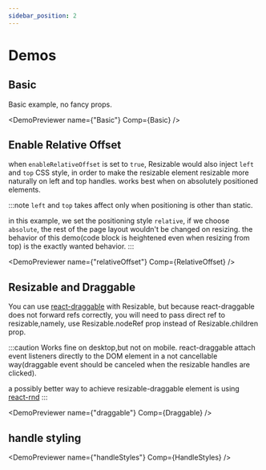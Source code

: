 ```yaml
---
sidebar_position: 2
---
```


# Demos


## Basic

Basic example, no fancy props.



<DemoPreviewer name={"Basic"} Comp={Basic} />

## Enable Relative Offset

when `enableRelativeOffset` is set to `true`, Resizable would also inject `left` and `top` CSS style,
in order to make the resizable element resizable more naturally on left and top handles.
works best when on absolutely positioned elements.

:::note
`left` and `top` takes affect only when positioning is other than static.

in this example, we set the positioning style `relative`, if we choose `absolute`, the rest of the page layout wouldn't be
changed on resizing. the behavior of this demo(code block is heightened even when resizing from top) is the exactly wanted behavior.
:::


<DemoPreviewer name={"relativeOffset"} Comp={RelativeOffset} />

## Resizable and Draggable

You can use [react-draggable](https://www.npmjs.com/package/react-draggable) with Resizable, but because react-draggable
does not forward refs correctly, you will need to pass direct ref to resizable,namely,
use Resizable.nodeRef prop instead of Resizable.children prop.

:::caution
Works fine on desktop,but not on mobile.
react-draggable attach event listeners directly to the DOM element in a not cancellable way(draggable event should be canceled when the resizable handles are clicked).

a possibly better way to achieve resizable-draggable element is using [react-rnd](https://www.npmjs.com/package/react-rnd)
:::



<DemoPreviewer name={"draggable"} Comp={Draggable} />

## handle styling


<DemoPreviewer name={"handleStyles"} Comp={HandleStyles} />

